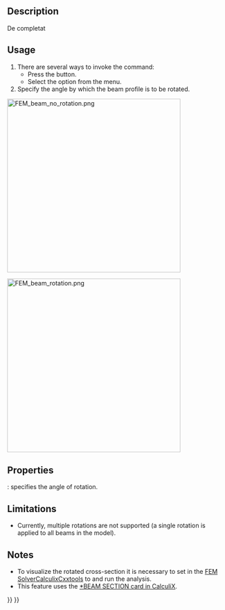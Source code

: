 <languages/>

{{Docnav
|[[FEM_ElementGeometry1D|Beam cross section]]
|[[FEM_ElementGeometry2D|Shell plate thickness]]
|[[FEM_Workbench|FEM]]
|IconL=FEM_ElementGeometry1D.svg
|IconR=FEM_ElementGeometry2D.svg
|IconC=Workbench_FEM.svg
}}

<div class="mw-translate-fuzzy">
{{GuiCommand|Name=FEM ElementRotation1D|MenuLocation= Model → Beam rotation||Workbenches=[[FEM_Workbench|FEM]]|Shortcut=|SeeAlso=[[FEM_tutorial|FEM tutorial]]}}
</div>

==Description==

<div class="mw-translate-fuzzy">
De completat
</div>

==Usage==

# There are several ways to invoke the command:
#* Press the {{Button|[[Image:FEM ElementRotation1D.svg|16px]] [[FEM_ElementRotation1D|Beam rotation]]}} button.
#* Select the {{MenuCommand|Model → Element Geometry → [[Image:FEM_ElementRotation1D.svg|16px]] Beam rotation}} option from the menu.
# Specify the angle by which the beam profile is to be rotated.

[[Image:FEM_beam_no_rotation.png|400px]]
{{Caption|No rotation, default orientation - local axis 1 aligned with the global Y axis (green)}}

[[Image:FEM_beam_rotation.png|400px]]
{{Caption|90 degree rotation}}

==Properties==

{{PropertyData|Rotation}}: specifies the angle of rotation.

==Limitations==

* Currently, multiple rotations are not supported (a single rotation is applied to all beams in the model).

==Notes==

* To visualize the rotated cross-section it is necessary to set {{incode|Beam Shell Result Output 3D}} in the [[FEM_SolverCalculixCxxtools|FEM SolverCalculixCxxtools]] to {{incode|True}} and run the analysis.
* This feature uses the [https://web.mit.edu/calculix_v2.7/CalculiX/ccx_2.7/doc/ccx/node162.html *BEAM SECTION card in CalculiX].


{{Docnav
|[[FEM_ElementGeometry1D|Beam cross section]]
|[[FEM_ElementGeometry2D|Shell plate thickness]]
|[[FEM_Workbench|FEM]]
|IconL=FEM_ElementGeometry1D.svg
|IconR=FEM_ElementGeometry2D.svg
|IconC=Workbench_FEM.svg
}}

{{FEM Tools navi{{#translation:}}}}
{{Userdocnavi{{#translation:}}}}